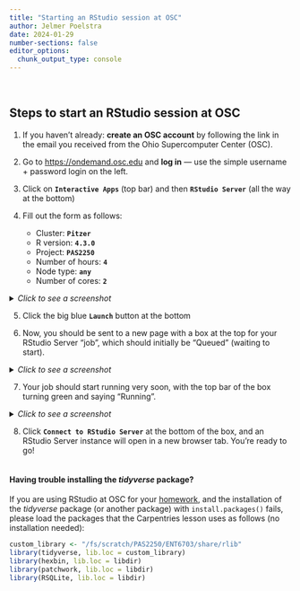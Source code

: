 ```yaml
---
title: "Starting an RStudio session at OSC"
author: Jelmer Poelstra
date: 2024-01-29
number-sections: false
editor_options: 
  chunk_output_type: console
---
```


<br>

## Steps to start an RStudio session at OSC

1.  If you haven't already: **create an OSC account** by following the link in the email you received from the Ohio Supercomputer Center (OSC).

2.  Go to <https://ondemand.osc.edu> and **log in** --- use the simple username + password login on the left.

3.  Click on **`Interactive Apps`** (top bar) and then **`RStudio Server`** (all the way at the bottom)

4.  Fill out the form as follows:

    -   Cluster: **`Pitzer`**
    -   R version: **`4.3.0`**
    -   Project: **`PAS2250`**
    -   Number of hours: **`4`**
    -   Node type: **`any`**
    -   Number of cores: **`2`**

<details>

<summary>*Click to see a screenshot*</summary>

![](/img/rstudio_form.png){fig-align="center" width="50%"}

</details>

5.  Click the big blue **`Launch`** button at the bottom

6.  Now, you should be sent to a new page with a box at the top for your RStudio Server "job", which should initially be "Queued" (waiting to start).

<details>

<summary>*Click to see a screenshot*</summary>

![](/img/rstudio_queued.png){fig-align="center" width="70%"}

</details>

7.  Your job should start running very soon, with the top bar of the box turning green and saying "Running".

<details>

<summary>*Click to see a screenshot*</summary>

![](/img/rstudio_running.png){fig-align="center" width="70%"}

</details>

8.  Click **`Connect to RStudio Server`** at the bottom of the box, and an RStudio Server instance will open in a new browser tab. You're ready to go!

<hr style="height:1pt; visibility:hidden;" />

::: callout-important
#### Having trouble installing the *tidyverse* package?

If you are using RStudio at OSC for your [homework](homework.qmd),
and the installation of the *tidyverse* package (or another package)
with `install.packages()` fails, please load the packages that the Carpentries lesson uses as follows
(no installation needed):

```r
custom_library <- "/fs/scratch/PAS2250/ENT6703/share/rlib"
library(tidyverse, lib.loc = custom_library)
library(hexbin, lib.loc = libdir)
library(patchwork, lib.loc = libdir)
library(RSQLite, lib.loc = libdir)
```
:::

<br>
